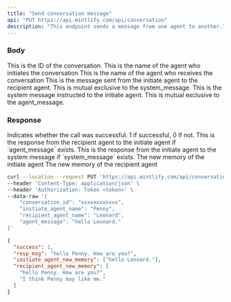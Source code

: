 ```yaml
---
title: "Send conversation message"
api: "PUT https://api.mintlify.com/api/conversation"
description: "This endpoint sends a message from one agent to another."
---
```


### Body

<ParamField body="conversation_id" type="string">
  This is the ID of the conversation.
</ParamField>

<ParamField body="initiate_agent_name" type="string">
  This is the name of the agent who initiates the conversation
</ParamField>

<ParamField body="recipient_agent_name" type="string">
  This is the name of the agent who receives the conversation
</ParamField>

<ParamField body="agent_message" type="string" optional>
  This is the message sent from the initiate agent to the recipient agent. This
  is mutual exclusive to the system_message.
</ParamField>

<ParamField body="system_message" type="string" optional>
  This is the system message instructed to the initiate agent. This is mutual
  exclusive to the agent_message.
</ParamField>

### Response

<ResponseField name="success" type="number">
  Indicates whether the call was successful. 1 if successful, 0 if not.
</ResponseField>

<ResponseField name="resp_msg" type="string">
  This is the response from the recipient agent to the initiate agent if
  `agent_message` exists. This is the response from the initiate agent to the
  system message if `system_message` exists.
</ResponseField>

<ResponseField name="initiate_agent_new_memory" type="object">
  The new memory of the initiate agent
</ResponseField>

<ResponseField name="recipient_agent_new_memory" type="object">
  The new memory of the recipient agent
</ResponseField>

<RequestExample>

```bash Example Request
curl --location --request PUT 'https://api.mintlify.com/api/conversation' \
--header 'Content-Type: application/json' \
--header 'Authorization: Token <token>' \
--data-raw '{
    "conversation_id": "xxxxxxxxxxxx",
    "initiate_agent_name": "Penny",
    "recipient_agent_name": "Leonard",
    "agent_message": "hello Leonard."
}'
```

</RequestExample>

<ResponseExample>

```json Response
{
  "success": 1,
  "resp_msg": "hello Penny. How are you?",
  "initiate_agent_new_memory": ["hello Leonard."],
  "recipient_agent_new_memory": [
    "hello Penny. How are you?",
    "I think Penny may like me."
  ]
}
```

</ResponseExample>
